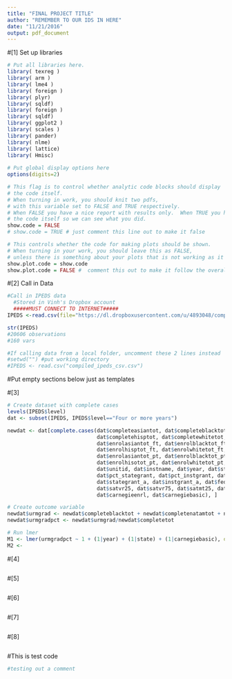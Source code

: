```yaml
---
title: "FINAL PROJECT TITLE"
author: "REMEMBER TO OUR IDS IN HERE" 
date: "11/21/2016"
output: pdf_document
---
```


#[1] Set up libraries
```r
# Put all libraries here. 
library( texreg )
library( arm )
library( lme4 )
library( foreign )
library( plyr)
library( sqldf) 
library( foreign )
library( sqldf)
library( ggplot2 ) 
library( scales )
library( pander)
library( nlme)
library( lattice)
library( Hmisc)
   
# Put global display options here
options(digits=2)

# This flag is to control whether analytic code blocks should display
# the code itself.
# When turning in work, you should knit two pdfs, 
# with this variable set to FALSE and TRUE respectively.
# When FALSE you have a nice report with results only.  When TRUE you have 
# the code itself so we can see what you did.
show.code = FALSE
# show.code = TRUE # just comment this line out to make it false

# This controls whether the code for making plots should be shown.
# When turning in your work, you should leave this as FALSE, 
# unless there is something about your plots that is not working as it should.
show.plot.code = show.code
show.plot.code = FALSE #  comment this out to make it follow the overall config
```


#[2] Call in Data
```r
#Call in IPEDS data
  #Stored in Vinh's Dropbox account
  #####MUST CONNECT TO INTERNET#####
IPEDS <-read.csv(file="https://dl.dropboxusercontent.com/u/4893048/compiled_ipeds_csv.csv", header=TRUE) 

str(IPEDS)
#20606 observations
#160 vars

#If calling data from a local folder, uncomment these 2 lines instead
#setwd("") #put working directory 
#IPEDS <- read.csv("compiled_ipeds_csv.csv")

``` 



#Put empty sections below just as templates

#[3]
```r
# Create dataset with complete cases
levels(IPEDS$level)
dat <- subset(IPEDS, IPEDS$level=="Four or more years")

newdat <- dat[complete.cases(dat$completeasiantot, dat$completeblacktot, dat$completenatamtot, 
                             dat$completehisptot, dat$completewhitetot, dat$completetot,
                             dat$enrolasiantot_ft, dat$enrolblacktot_ft, dat$enrolnatamtot_ft, 
                             dat$enrolhisptot_ft, dat$enrolwhitetot_ft, dat$enroltot_ft,
                             dat$enrolasiantot_pt, dat$enrolblacktot_pt, dat$enrolnatamtot_pt, 
                             dat$enrolhisotot_pt, dat$enrolwhitetot_pt, dat$enroltot_pt,
                             dat$unitid, dat$instname, dat$year, dat$state, dat$zip, 
                             dat$pct_stategrant, dat$pct_instgrant, dat$pct_fedgrant, dat$pct_loan, 
                             dat$stategrant_a, dat$instgrant_a, dat$fedgrant_a, dat$loan_a,
                             dat$satvr25, dat$satvr75, dat$satmt25, dat$satmt75,
                             dat$carnegieenrl, dat$carnegiebasic), ]

# Create outcome variable
newdat$urmgrad <- newdat$completeblacktot + newdat$completenatamtot + newdat$completehisptot
newdat$urmgradpct <- newdat$urmgrad/newdat$completetot

# Run lmer
M1 <- lmer(urmgradpct ~ 1 + (1|year) + (1|state) + (1|carnegiebasic), data=newdat)
M2 <- 

```

#[4]
```r

```

#[5]
```r

```

#[6]
```r

```

#[7]
```r

```

#[8]
```r

```



#This is test code
```r

#testing out a comment 

```
